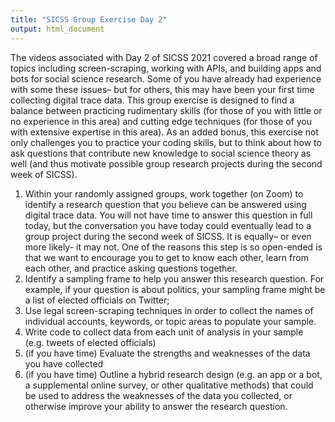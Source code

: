 ```yaml
---
title: "SICSS Group Exercise Day 2"
output: html_document
---
```


The videos associated with Day 2 of SICSS 2021 covered a broad range of topics including screen-scraping, working with APIs, and building apps and bots for social science research. Some of you have already had experience with some these issues-- but for others, this may have been your first time collecting digital trace data. This group exercise is designed to find a balance between practicing rudimentary skills (for those of you with little or no experience in this area) and cutting edge techniques (for those of you with extensive expertise in this area). As an added bonus, this exercise not only challenges you to practice your coding skills, but to think about how to ask questions that contribute new knowledge to social science theory as well (and thus motivate possible group research projects during the second week of SICSS).

1) Within your randomly assigned groups, work together (on Zoom) to identify a research question that you believe can be answered using digital trace data. You will not have time to answer this question in full today, but the conversation you have today could eventually lead to a group project during the second week of SICSS. It is equally-- or even more likely- it may not. One of the reasons this step is so open-ended is that we want to encourage you to get to know each other, learn from each other, and practice asking questions together.
3) Identify a sampling frame to help you answer this research question. For example, if your question is about politics, your sampling frame might be a list of elected officials on Twitter;
4) Use legal screen-scraping techniques in order to collect the names of individual accounts, keywords, or topic areas to populate your sample.
5) Write code to collect data from each unit of analysis in your sample (e.g. tweets of elected officials)
6) (if you have time) Evaluate the strengths and weaknesses of the data you have collected
7) (if you have time) Outline a hybrid research design (e.g. an app or a bot, a supplemental online survey, or other qualitative methods) that could be used to address the weaknesses of the data you collected, or otherwise improve your ability to answer the research question.





